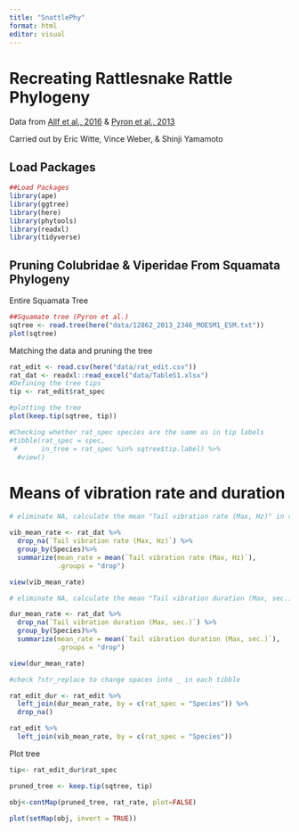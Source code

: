 ```yaml
---
title: "SnattlePhy"
format: html
editor: visual
---
```


# Recreating Rattlesnake Rattle Phylogeny

Data from [Allf et al., 2016](https://www.journals.uchicago.edu/doi/full/10.1086/688017#_i5) & [Pyron et al., 2013](https://bmcecolevol.biomedcentral.com/articles/10.1186/1471-2148-13-93#MOESM1)

Carried out by Eric Witte, Vince Weber, & Shinji Yamamoto

## Load Packages

```r
##Load Packages
library(ape)
library(ggtree)
library(here)
library(phytools)
library(readxl)
library(tidyverse)
```

## Pruning Colubridae & Viperidae From Squamata Phylogeny

Entire Squamata Tree

```r
##Squamate tree (Pyron et al.)
sqtree <- read.tree(here("data/12862_2013_2346_MOESM1_ESM.txt"))
plot(sqtree)

```

Matching the data and pruning the tree

```r
rat_edit <- read.csv(here("data/rat_edit.csv"))
rat_dat <- readxl::read_excel("data/TableS1.xlsx")
#Defining the tree tips
tip <- rat_edit$rat_spec

#plotting the tree
plot(keep.tip(sqtree, tip))

#Checking whether rat_spec species are the same as in tip labels
#tibble(rat_spec = spec,
 #      in_tree = rat_spec %in% sqtree$tip.label) %>% 
  #view()

```

# Means of vibration rate and duration

```r
# eliminate NA, calculate the mean "Tail vibration rate (Max, Hz)" in rat_dat for each species, species name not in _

vib_mean_rate <- rat_dat %>%
  drop_na(`Tail vibration rate (Max, Hz)`) %>% 
  group_by(Species)%>%
  summarize(mean_rate = mean(`Tail vibration rate (Max, Hz)`),
            .groups = "drop")

view(vib_mean_rate)

# eliminate NA, calculate the mean "Tail vibration duration (Max, sec.)" in rat_dat for each species, species name not in _

dur_mean_rate <- rat_dat %>%
  drop_na(`Tail vibration duration (Max, sec.)`) %>% 
  group_by(Species)%>%
  summarize(mean_rate = mean(`Tail vibration duration (Max, sec.)`),
            .groups = "drop")

view(dur_mean_rate)

#check ?str_replace to change spaces into _ in each tibble

rat_edit_dur <- rat_edit %>% 
  left_join(dur_mean_rate, by = c(rat_spec = "Species")) %>% 
  drop_na()

rat_edit %>% 
  left_join(vib_mean_rate, by = c(rat_spec = "Species"))
```

Plot tree

```r
tip<- rat_edit_dur$rat_spec

pruned_tree <- keep.tip(sqtree, tip)

obj<-contMap(pruned_tree, rat_rate, plot=FALSE)

plot(setMap(obj, invert = TRUE))

```
